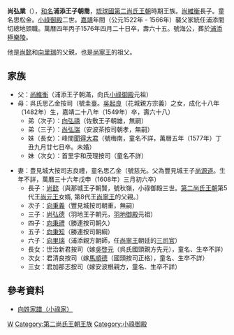 '''尚弘業'''（{{bd|1512年|（[[正德_(明朝)|正德]]七年）|1576年|5月28日（[[萬曆|萬曆]]四年四月二十）|catIdx=S}}），[[和名|和名]]'''浦添王子朝喬'''，[[琉球國|琉球國]][[第二尚氏王朝|第二尚氏王朝]]時期王族。[[尚維衡|尚維衡]]長子。童名思松金。[[小祿御殿|小祿御殿]]二世。[[嘉靖|嘉靖]]年間（公元1522年 - 1566年）襲父家統任浦添間切總地頭職。萬曆四年丙子1576年四月二十日卒，壽六十五。號海公，葬於[[浦添極樂陵|浦添極樂陵]]。
 
他是[[尚懿|尚懿]]和[[向里瑞|向里瑞]]的父親，也是[[尚寧王|尚寧王]]的祖父。

== 家族 ==
* 父：[[尚維衡|尚維衡]]（浦添王子朝滿，向氏[[小祿御殿|小祿御殿]]元祖）
* 母：呉氏思乙金按司（號圭臺。[[吳起良|吳起良]]（花城親方宗義）之女，成化十八年（1482年）生，嘉靖二十八年（1549年）卒，壽六十八）
** 弟（次子）：[[向弘禧|向弘禧]]（佐敷王子朝雄，無嗣）
** 弟（三子）：[[尚弘瑞|尚弘瑞]]（安波茶按司朝孝，無嗣）
** 妹（長女）：峰間[[聞得大君|聞得大君]]（號梅南，童名不詳，萬曆五年（1577年）丁丑九月廿七日卒。未婚）
** 妹（次女）：首里宇和茂理按司（童名不詳）

* 妻：豊見城大按司志良禮，童名思乙金（號慈光。父為豐見城王子[[尚源道|尚源道]]。生年不詳，萬曆三十六年戊申（1608年）三月初六卒） 
** 長子：[[尚懿|尚懿]]（與那城王子朝賢，號秋嶺，小祿御殿三世。[[第二尚氏王朝|第二尚氏王朝]]第5代王[[尚元王|尚元王]]女婿, 第8代王[[尚寧王|尚寧王]]的父親。）
** 次子：[[向秉義|向秉義]]（豐見城按司朝重，無嗣）
** 三子：[[尚弘德|尚弘德]]（羽地王子朝元，[[羽地御殿|羽地御殿]]元祖）
** 四子：[[向秉禮|向秉禮]]（勝連按司朝久）
** 五子：[[向秉知|向秉知]]（勝連按司朝綱）
** 六子：[[向里瑞|向里瑞]]（浦添親方朝師，任[[尚寧王|尚寧王]]朝廷的[[三司官|三司官]]）
** 長女：世治新君按司（嫁[[吳啓元|吳啓元]]（呉氏國頭親方先元），童名、生卒不詳）
** 次女：君清良按司（嫁[[馬順德|馬順德]]（國頭按司正格），童名、生卒不詳）
** 三女：君加那志按司（嫁安波根親方，童名、生卒不詳）

== 參考資料 ==
* [https://web.archive.org/web/20140106080012/http://www.tulips.tsukuba.ac.jp/limedio/dlam/B1241188/1/vol05/syuri/201.htm 向姓家譜（小祿家）]

{{人物小作品}}

[[Category:琉球尚氏|W]]
[[Category:第二尚氏王朝王族|Category:第二尚氏王朝王族]]
[[Category:小祿御殿|Category:小祿御殿]]